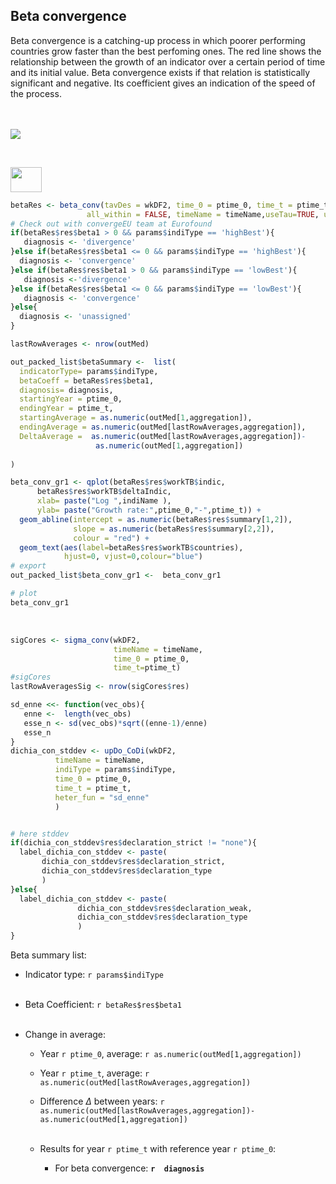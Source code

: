  
 
<br><br>




##  Beta convergence


Beta convergence is a catching-up process in which poorer performing countries grow faster than the best perfoming ones. The red line shows the relationship between the growth of an indicator over a certain period of time and its initial value. Beta convergence exists if that relation is statistically significant and negative. Its coefficient gives an indication of the speed of the process.
 
<br><br> 
<img src="beta_convergence.png">
 
<br>



<img src="eurofound.jpg" width=50px height=40px>
<br>
```r

betaRes <- beta_conv(tavDes = wkDF2, time_0 = ptime_0, time_t = ptime_t, 
                 all_within = FALSE, timeName = timeName,useTau=TRUE, useCon=FALSE)
# Check out with convergeEU team at Eurofound 
if(betaRes$res$beta1 > 0 && params$indiType == 'highBest'){
   diagnosis <- 'divergence'
}else if(betaRes$res$beta1 <= 0 && params$indiType == 'highBest'){
  diagnosis <- 'convergence'
}else if(betaRes$res$beta1 > 0 && params$indiType == 'lowBest'){
   diagnosis <-'divergence'
}else if(betaRes$res$beta1 <= 0 && params$indiType == 'lowBest'){
   diagnosis <- 'convergence'
}else{
  diagnosis <- 'unassigned'
} 

lastRowAverages <- nrow(outMed)

out_packed_list$betaSummary <-  list(
  indicatorType= params$indiType,
  betaCoeff = betaRes$res$beta1,
  diagnosis= diagnosis,
  startingYear = ptime_0,
  endingYear = ptime_t,
  startingAverage = as.numeric(outMed[1,aggregation]),
  endingAverage = as.numeric(outMed[lastRowAverages,aggregation]),
  DeltaAverage =  as.numeric(outMed[lastRowAverages,aggregation])-
                   as.numeric(outMed[1,aggregation])
  
)

beta_conv_gr1 <- qplot(betaRes$res$workTB$indic,
      betaRes$res$workTB$deltaIndic,
      xlab= paste("Log ",indiName ),
      ylab= paste("Growth rate:",ptime_0,"-",ptime_t)) +
  geom_abline(intercept = as.numeric(betaRes$res$summary[1,2]),
              slope = as.numeric(betaRes$res$summary[2,2]),
              colour = "red") +
  geom_text(aes(label=betaRes$res$workTB$countries),
            hjust=0, vjust=0,colour="blue")
# export
out_packed_list$beta_conv_gr1 <-  beta_conv_gr1

# plot
beta_conv_gr1
```


<br>

```r
sigCores <- sigma_conv(wkDF2, 
                       timeName = timeName, 
                       time_0 = ptime_0, 
                       time_t=ptime_t)
#sigCores
lastRowAveragesSig <- nrow(sigCores$res)

sd_enne <<- function(vec_obs){
   enne <-  length(vec_obs)
   esse_n <- sd(vec_obs)*sqrt((enne-1)/enne)
   esse_n
}
dichia_con_stddev <- upDo_CoDi(wkDF2,
          timeName = timeName,
          indiType = params$indiType,
          time_0 = ptime_0,
          time_t = ptime_t,
          heter_fun = "sd_enne"
          )


# here stddev
if(dichia_con_stddev$res$declaration_strict != "none"){
  label_dichia_con_stddev <- paste(
       dichia_con_stddev$res$declaration_strict,
       dichia_con_stddev$res$declaration_type
       )
}else{
  label_dichia_con_stddev <- paste(
               dichia_con_stddev$res$declaration_weak,
               dichia_con_stddev$res$declaration_type
               )
}

```



 
 

Beta summary list:   

* Indicator type: `r params$indiType`    
<br>
* Beta Coefficient: `r betaRes$res$beta1`  
<br>
* Change in average:    
  
  + Year `r ptime_0`, average:  `r as.numeric(outMed[1,aggregation])`   
  + Year `r ptime_t`, average:  `r as.numeric(outMed[lastRowAverages,aggregation])`     
  + Difference $\Delta$ between years: `r as.numeric(outMed[lastRowAverages,aggregation])-as.numeric(outMed[1,aggregation])`     
<br>  

  * Results for year `r ptime_t` with reference year `r ptime_0`:    
  
      + For beta convergence:  **`r  diagnosis`**     
     
     

           
<br> 
 


               












